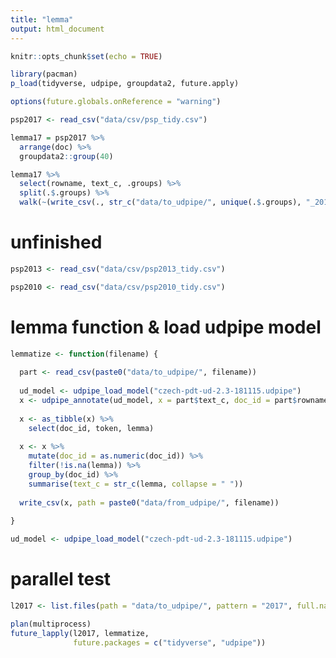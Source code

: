```yaml
---
title: "lemma"
output: html_document
---
```


```r
knitr::opts_chunk$set(echo = TRUE)

library(pacman)
p_load(tidyverse, udpipe, groupdata2, future.apply)

options(future.globals.onReference = "warning")
```


```r
psp2017 <- read_csv("data/csv/psp_tidy.csv")

lemma17 = psp2017 %>%
  arrange(doc) %>%
  groupdata2::group(40)

lemma17 %>%
  select(rowname, text_c, .groups) %>%
  split(.$.groups) %>%
  walk(~(write_csv(., str_c("data/to_udpipe/", unique(.$.groups), "_2017.csv"))))
```

# unfinished
```r
psp2013 <- read_csv("data/csv/psp2013_tidy.csv")
```

```r
psp2010 <- read_csv("data/csv/psp2010_tidy.csv")
```

# lemma function & load udpipe model
```r
lemmatize <- function(filename) {
  
  part <- read_csv(paste0("data/to_udpipe/", filename))
  
  ud_model <- udpipe_load_model("czech-pdt-ud-2.3-181115.udpipe")
  x <- udpipe_annotate(ud_model, x = part$text_c, doc_id = part$rowname)
  
  x <- as_tibble(x) %>%
    select(doc_id, token, lemma) 
  
  x <- x %>%
    mutate(doc_id = as.numeric(doc_id)) %>%
    filter(!is.na(lemma)) %>%
    group_by(doc_id) %>%
    summarise(text_c = str_c(lemma, collapse = " "))
  
  write_csv(x, path = paste0("data/from_udpipe/", filename))
  
}

ud_model <- udpipe_load_model("czech-pdt-ud-2.3-181115.udpipe")
```

# parallel test
```r
l2017 <- list.files(path = "data/to_udpipe/", pattern = "2017", full.names = F)[1:20]

plan(multiprocess)
future_lapply(l2017, lemmatize,
              future.packages = c("tidyverse", "udpipe"))
```

